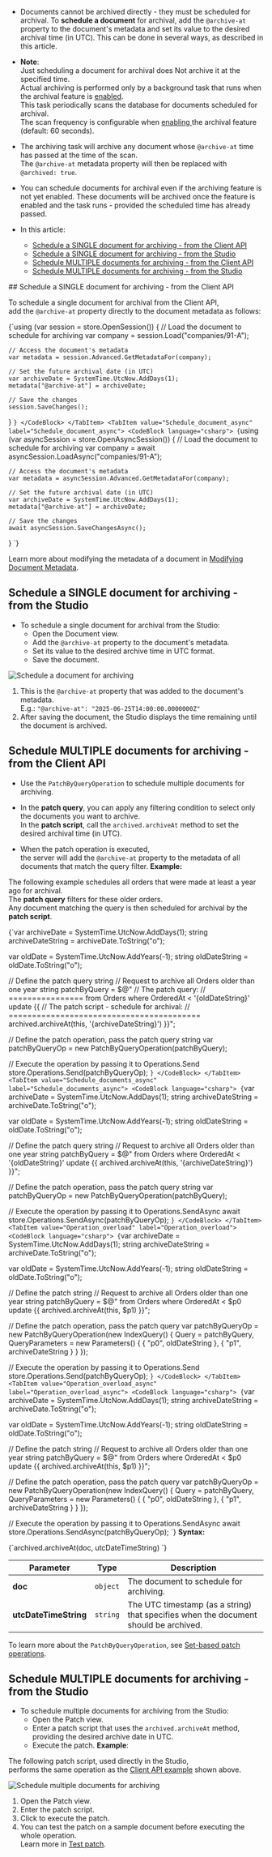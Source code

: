 
<Admonition type="note" title="">

* Documents cannot be archived directly - they must be scheduled for archival.
  To **schedule a document** for archival, add the `@archive-at` property to the document's metadata and set its value to the desired archival time (in UTC).
  This can be done in several ways, as described in this article.

* **Note**:  
  Just scheduling a document for archival does Not archive it at the specified time.  
  Actual archiving is performed only by a background task that runs when the archival feature is [enabled](../data-archival/enable-data-archiving.mdx).  
  This task periodically scans the database for documents scheduled for archival.  
  The scan frequency is configurable when [enabling ](../data-archival/enable-data-archiving.mdx) the archival feature (default: 60 seconds).
 
* The archiving task will archive any document whose `@archive-at` time has passed at the time of the scan.  
  The `@archive-at` metadata property will then be replaced with `@archived: true`.

* You can schedule documents for archival even if the archiving feature is not yet enabled.
  These documents will be archived once the feature is enabled and the task runs - provided the scheduled time has already passed.
* In this article:  
  * [Schedule a SINGLE document for archiving - from the Client API](../data-archival/schedule-document-archiving.mdx#schedule-a-single-document-for-archiving---from-the-client-api)
  * [Schedule a SINGLE document for archiving - from the Studio](../data-archival/schedule-document-archiving.mdx#schedule-a-single-document-for-archiving---from-the-studio)
  * [Schedule MULTIPLE documents for archiving - from the Client API](../data-archival/schedule-document-archiving.mdx#schedule-multiple-documents-for-archiving---from-the-client-api)
  * [Schedule MULTIPLE documents for archiving - from the Studio](../data-archival/schedule-document-archiving.mdx#schedule-multiple-documents-for-archiving---from-the-studio)

</Admonition>
## Schedule a SINGLE document for archiving - from the Client API

To schedule a single document for archival from the Client API,  
add the `@archive-at` property directly to the document metadata as follows:

<Tabs groupId='languageSyntax'>
<TabItem value="Schedule_document" label="Schedule_document">
<CodeBlock language="csharp">
{`using (var session = store.OpenSession())
{
    // Load the document to schedule for archiving
    var company = session.Load<Company>("companies/91-A");
    
    // Access the document's metadata
    var metadata = session.Advanced.GetMetadataFor(company);
    
    // Set the future archival date (in UTC)
    var archiveDate = SystemTime.UtcNow.AddDays(1);
    metadata["@archive-at"] = archiveDate;
    
    // Save the changes
    session.SaveChanges();
}
`}
</CodeBlock>
</TabItem>
<TabItem value="Schedule_document_async" label="Schedule_document_async">
<CodeBlock language="csharp">
{`using (var asyncSession = store.OpenAsyncSession())
{
    // Load the document to schedule for archiving
    var company = await asyncSession.LoadAsync<Company>("companies/91-A");
    
    // Access the document's metadata
    var metadata = asyncSession.Advanced.GetMetadataFor(company);

    // Set the future archival date (in UTC)
    var archiveDate = SystemTime.UtcNow.AddDays(1);
    metadata["@archive-at"] = archiveDate;
    
    // Save the changes
    await asyncSession.SaveChangesAsync();
}
`}
</CodeBlock>
</TabItem>
</Tabs>

Learn more about modifying the metadata of a document in [Modifying Document Metadata](../client-api/session/how-to/get-and-modify-entity-metadata.mdx).



## Schedule a SINGLE document for archiving - from the Studio

* To schedule a single document for archival from the Studio:  
  * Open the Document view. 
  * Add the `@archive-at` property to the document's metadata.
  * Set its value to the desired archive time in UTC format.
  * Save the document.

![Schedule a document for archiving](./assets/schedule-document-for-archiving.png)

1. This is the `@archive-at` property that was added to the document's metadata.  
   E.g.: `"@archive-at": "2025-06-25T14:00:00.0000000Z"`
2. After saving the document, the Studio displays the time remaining until the document is archived.



## Schedule MULTIPLE documents for archiving - from the Client API

* Use the `PatchByQueryOperation` to schedule multiple documents for archiving.  

* In the **patch query**, you can apply any filtering condition to select only the documents you want to archive.  
  In the **patch script**, call the `archived.archiveAt` method to set the desired archival time (in UTC).

* When the patch operation is executed,  
  the server will add the `@archive-at` property to the metadata of all documents that match the query filter.
**Example:**  

The following example schedules all orders that were made at least a year ago for archival.  
The **patch query** filters for these older orders.  
Any document matching the query is then scheduled for archival by the **patch script**.

<Tabs groupId='languageSyntax'>
<TabItem value="Schedule_documents" label="Schedule_documents">
<CodeBlock language="csharp">
{`var archiveDate = SystemTime.UtcNow.AddDays(1);
string archiveDateString = archiveDate.ToString("o");

var oldDate = SystemTime.UtcNow.AddYears(-1);
string oldDateString = oldDate.ToString("o");

// Define the patch query string
// Request to archive all Orders older than one year
string patchByQuery = $@"
    // The patch query:
    // ================
    from Orders
    where OrderedAt < '{oldDateString}'
    update {{
        // The patch script - schedule for archival:
        // =========================================
        archived.archiveAt(this, '{archiveDateString}')
    }}";

// Define the patch operation, pass the patch query string
var patchByQueryOp = new PatchByQueryOperation(patchByQuery);
    
// Execute the operation by passing it to Operations.Send
store.Operations.Send(patchByQueryOp);
`}
</CodeBlock>
</TabItem>
<TabItem value="Schedule_documents_async" label="Schedule_documents_async">
<CodeBlock language="csharp">
{`var archiveDate = SystemTime.UtcNow.AddDays(1);
string archiveDateString = archiveDate.ToString("o");

var oldDate = SystemTime.UtcNow.AddYears(-1);
string oldDateString = oldDate.ToString("o");

// Define the patch query string
// Request to archive all Orders older than one year
string patchByQuery = $@"
    from Orders
    where OrderedAt < '{oldDateString}'
    update {{
        archived.archiveAt(this, '{archiveDateString}')
    }}";

// Define the patch operation, pass the patch query string
var patchByQueryOp = new PatchByQueryOperation(patchByQuery);
    
// Execute the operation by passing it to Operations.SendAsync
await store.Operations.SendAsync(patchByQueryOp);
`}
</CodeBlock>
</TabItem>
<TabItem value="Operation_overload" label="Operation_overload">
<CodeBlock language="csharp">
{`var archiveDate = SystemTime.UtcNow.AddDays(1);
string archiveDateString = archiveDate.ToString("o");

var oldDate = SystemTime.UtcNow.AddYears(-1);
string oldDateString = oldDate.ToString("o");

// Define the patch string
// Request to archive all Orders older than one year
string patchByQuery = $@"
    from Orders
    where OrderedAt < $p0 
    update {{
        archived.archiveAt(this, $p1)
    }}";

// Define the patch operation, pass the patch query
var patchByQueryOp = new PatchByQueryOperation(new IndexQuery()
{
    Query = patchByQuery,
    QueryParameters = new Parameters()
    {
        { "p0", oldDateString },
        { "p1", archiveDateString }
    }
});
    
// Execute the operation by passing it to Operations.Send
store.Operations.Send(patchByQueryOp);
`}
</CodeBlock>
</TabItem>
<TabItem value="Operation_overload_async" label="Operation_overload_async">
<CodeBlock language="csharp">
{`var archiveDate = SystemTime.UtcNow.AddDays(1);
string archiveDateString = archiveDate.ToString("o");

var oldDate = SystemTime.UtcNow.AddYears(-1);
string oldDateString = oldDate.ToString("o");

// Define the patch string
// Request to archive all Orders older than one year
string patchByQuery = $@"
    from Orders
    where OrderedAt < $p0 
    update {{
        archived.archiveAt(this, $p1)
    }}";

// Define the patch operation, pass the patch query
var patchByQueryOp = new PatchByQueryOperation(new IndexQuery()
{
    Query = patchByQuery,
    QueryParameters = new Parameters()
    {
        { "p0", oldDateString },
        { "p1", archiveDateString }
    }
});
    
// Execute the operation by passing it to Operations.SendAsync
await store.Operations.SendAsync(patchByQueryOp);
`}
</CodeBlock>
</TabItem>
</Tabs>
**Syntax:**

<TabItem value="syntax" label="syntax">
<CodeBlock language="csharp">
{`archived.archiveAt(doc, utcDateTimeString)
`}
</CodeBlock>
</TabItem>

| Parameter             | Type        | Description                                                                          |
|-----------------------|-------------|--------------------------------------------------------------------------------------|
| **doc**               | `object`    | The document to schedule for archiving.                                              |
| **utcDateTimeString** | `string`    | The UTC timestamp (as a string) that specifies when the document should be archived. |

To learn more about the `PatchByQueryOperation`, see [Set-based patch operations](../client-api/operations/patching/set-based.mdx).



## Schedule MULTIPLE documents for archiving - from the Studio

* To schedule multiple documents for archiving from the Studio:  
  * Open the Patch view. 
  * Enter a patch script that uses the `archived.archiveAt` method, providing the desired archive date in UTC.
  * Execute the patch.
**Example**:

The following patch script, used directly in the Studio,  
performs the same operation as the [Client API example](../data-archival/schedule-document-archiving.mdx#schedule-multiple-documents-for-archiving---from-the-client-api) shown above.

![Schedule multiple documents for archiving](./assets/schedule-multiple-documents-for-archiving.png)

1. Open the Patch view.
2. Enter the patch script.
3. Click to execute the patch.
4. You can test the patch on a sample document before executing the whole operation.  
   Learn more in [Test patch](../studio/database/documents/patch-view.mdx#test-patch).




